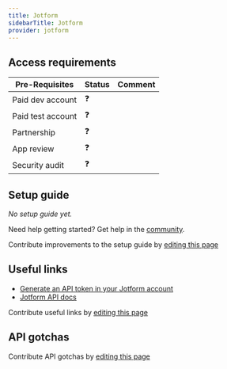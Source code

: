 ```yaml
---
title: Jotform
sidebarTitle: Jotform
provider: jotform
---
```




<Overview />
<PreBuiltTooling />
<PreBuiltUseCases />

## Access requirements
| Pre-Requisites | Status | Comment|
| - | - | - |
| Paid dev account | ❓ |  |
| Paid test account | ❓ |  |
| Partnership | ❓ | |
| App review | ❓ |  |
| Security audit | ❓ | |



## Setup guide

_No setup guide yet._

<Tip>Need help getting started? Get help in the [community](https://nango.dev/slack).</Tip>

<Note>Contribute improvements to the setup guide by [editing this page](https://github.com/nangohq/nango/tree/master/docs-v2/integrations/all/jotform.mdx)</Note>


## Useful links

-   [Generate an API token in your Jotform account](https://www.jotform.com/myaccount/api)
-   [Jotform API docs](https://api.jotform.com/docs/#overview)

<Note>Contribute useful links by [editing this page](https://github.com/nangohq/nango/tree/master/docs-v2/integrations/all/jotform.mdx)</Note>

## API gotchas

<Note>Contribute API gotchas by [editing this page](https://github.com/nangohq/nango/tree/master/docs-v2/integrations/all/jotform.mdx)</Note>
